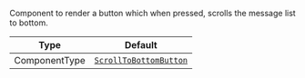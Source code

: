 Component to render a button which when pressed, scrolls the message list to bottom.

| Type          | Default                                                                                                 |
| ------------- | ------------------------------------------------------------------------------------------------------- |
| ComponentType | [`ScrollToBottomButton`](../../../../ui-components/message-list-components/scroll-to-bottom-button.mdx) |
